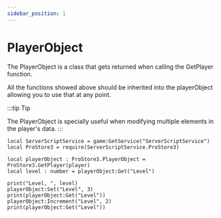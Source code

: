 ```yaml
---
sidebar_position: 1
---
```


# PlayerObject

The PlayerObject is a class that gets returned when calling the GetPlayer function.

All the functions showed above should be inherited into the playerObject allowing you to use that at any point.

:::tip Tip

The PlayerObject is specially useful when modifying multiple elements in the player's data.
:::

```luau
local ServerScriptService = game:GetService("ServerScriptService")
local ProStore3 = require(ServerScriptService.ProStore3)

local playerObject : ProStore3.PlayerObject = ProStore3.GetPlayer(player)
local level : number = playerObject:Get("Level")

print("Level, ", level)
playerObject:Set("Level", 3)
print(playerObject:Get("Level"))
playerObject:Increment("Level", 2)
print(playerObject:Get("Level"))
```